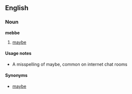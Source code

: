 ==English==

===Noun===
'''mebbe'''

# {{slang}} [[maybe]]

====Usage notes====
*A misspelling of maybe, common on internet chat rooms

====Synonyms====
*[[maybe]]